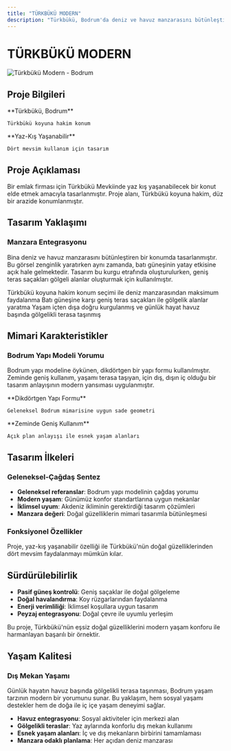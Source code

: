 ```yaml
---
title: "TÜRKBÜKÜ MODERN"
description: "Türkbükü, Bodrum'da deniz ve havuz manzarasını bütünleştiren modern konut projesi"
---
```


# TÜRKBÜKÜ MODERN

<Frame>
  <img src="https://v5.airtableusercontent.com/v3/u/45/45/1758139200000/zkK85iGd-9-maLUDqNSStg/iWPa-369vhw1eyUtSS3LJtwe-SdDS9279iY5KkAdOnYwMnJE0SsyCZoCG097OVCavwlfMexRs-XNNF_pGYyIYWtMdZHgEDkBqdabvnytOn1g6Qt7kaSJ8LGBJXh44qIksyyb2fwt7mEpvji4DNuSJQ/HppE0r3BYqulaBWGD_5o34SOVnHHtEF7OGgbN5UuVj0" alt="Türkbükü Modern - Bodrum" />
</Frame>

## Proje Bilgileri

<CardGroup cols={2}>
  <Card title="Konum" icon="location-dot">
    **Türkbükü, Bodrum**
    
    Türkbükü koyuna hakim konum
  </Card>
  
  <Card title="Kullanım" icon="calendar">
    **Yaz-Kış Yaşanabilir**
    
    Dört mevsim kullanım için tasarım
  </Card>
</CardGroup>

## Proje Açıklaması

Bir emlak firması için Türkbükü Mevkiinde yaz kış yaşanabilecek bir konut elde etmek amacıyla tasarlanmıştır. Proje alanı, Türkbükü koyuna hakim, düz bir arazide konumlanmıştır.

## Tasarım Yaklaşımı

### Manzara Entegrasyonu

Bina deniz ve havuz manzarasını bütünleştiren bir konumda tasarlanmıştır. Bu görsel zenginlik yaratırken aynı zamanda, batı güneşinin yatay etkisine açık hale gelmektedir. Tasarım bu kurgu etrafında oluşturulurken, geniş teras saçakları gölgeli alanlar oluşturmak için kullanılmıştır.

<Steps>
  <Step title="Manzara Odaklı Konumlama">
    Türkbükü koyuna hakim konum seçimi ile deniz manzarasından maksimum faydalanma
  </Step>
  
  <Step title="Güneş Kontrolü">
    Batı güneşine karşı geniş teras saçakları ile gölgelik alanlar yaratma
  </Step>
  
  <Step title="İç-Dış Yaşam">
    Yaşam içten dışa doğru kurgulanmış ve günlük hayat havuz başında gölgelikli terasa taşınmış
  </Step>
</Steps>

## Mimari Karakteristikler

### Bodrum Yapı Modeli Yorumu

Bodrum yapı modeline öykünen, dikdörtgen bir yapı formu kullanılmıştır. Zeminde geniş kullanım, yaşamı terasa taşıyan, için dış, dışın iç olduğu bir tasarım anlayışının modern yansıması uygulanmıştır.

<CardGroup cols={2}>
  <Card title="Form" icon="square">
    **Dikdörtgen Yapı Formu**
    
    Geleneksel Bodrum mimarisine uygun sade geometri
  </Card>
  
  <Card title="Mekan Kullanımı" icon="arrows-maximize">
    **Zeminde Geniş Kullanım**
    
    Açık plan anlayışı ile esnek yaşam alanları
  </Card>
</CardGroup>

## Tasarım İlkeleri

### Geleneksel-Çağdaş Sentez

- **Geleneksel referanslar**: Bodrum yapı modelinin çağdaş yorumu
- **Modern yaşam**: Günümüz konfor standartlarına uygun mekanlar
- **İklimsel uyum**: Akdeniz ikliminin gerektirdiği tasarım çözümleri
- **Manzara değeri**: Doğal güzelliklerin mimari tasarımla bütünleşmesi

### Fonksiyonel Özellikler

<Note>
Proje, yaz-kış yaşanabilir özelliği ile Türkbükü'nün doğal güzelliklerinden dört mevsim faydalanmayı mümkün kılar.
</Note>

## Sürdürülebilirlik

- **Pasif güneş kontrolü**: Geniş saçaklar ile doğal gölgeleme
- **Doğal havalandırma**: Koy rüzgarlarından faydalanma
- **Enerji verimliliği**: İklimsel koşullara uygun tasarım
- **Peyzaj entegrasyonu**: Doğal çevre ile uyumlu yerleşim

<Tip>
Bu proje, Türkbükü'nün eşsiz doğal güzelliklerini modern yaşam konforu ile harmanlayan başarılı bir örnektir.
</Tip>

## Yaşam Kalitesi

### Dış Mekan Yaşamı

Günlük hayatın havuz başında gölgelikli terasa taşınması, Bodrum yaşam tarzının modern bir yorumunu sunar. Bu yaklaşım, hem sosyal yaşamı destekler hem de doğa ile iç içe yaşam deneyimi sağlar.

- **Havuz entegrasyonu**: Sosyal aktiviteler için merkezi alan
- **Gölgelikli teraslar**: Yaz aylarında konforlu dış mekan kullanımı
- **Esnek yaşam alanları**: İç ve dış mekanların birbirini tamamlaması
- **Manzara odaklı planlama**: Her açıdan deniz manzarası
